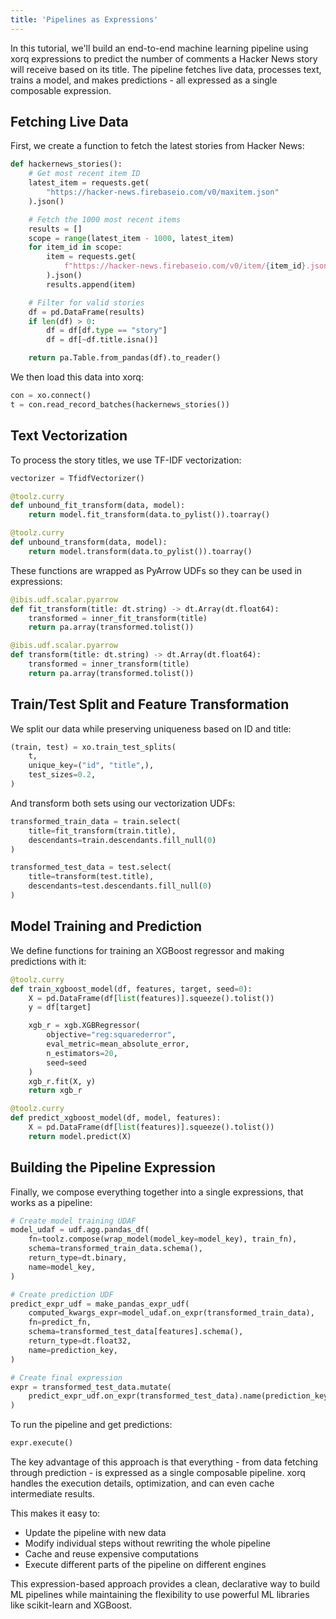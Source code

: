 ```yaml
---
title: 'Pipelines as Expressions'
---
```


In this tutorial, we'll build an end-to-end machine learning pipeline using xorq expressions to predict the number of comments a Hacker News story will receive based on its title. The pipeline fetches live data, processes text, trains a model, and makes predictions - all expressed as a single composable expression.

## Fetching Live Data

First, we create a function to fetch the latest stories from Hacker News:

```python
def hackernews_stories():
    # Get most recent item ID
    latest_item = requests.get(
        "https://hacker-news.firebaseio.com/v0/maxitem.json"
    ).json()

    # Fetch the 1000 most recent items
    results = []
    scope = range(latest_item - 1000, latest_item)
    for item_id in scope:
        item = requests.get(
            f"https://hacker-news.firebaseio.com/v0/item/{item_id}.json"
        ).json()
        results.append(item)

    # Filter for valid stories
    df = pd.DataFrame(results)
    if len(df) > 0:
        df = df[df.type == "story"]
        df = df[~df.title.isna()]

    return pa.Table.from_pandas(df).to_reader()
```

We then load this data into xorq:

```python
con = xo.connect()
t = con.read_record_batches(hackernews_stories())
```

## Text Vectorization

To process the story titles, we use TF-IDF vectorization:

```python
vectorizer = TfidfVectorizer()

@toolz.curry
def unbound_fit_transform(data, model):
    return model.fit_transform(data.to_pylist()).toarray()

@toolz.curry
def unbound_transform(data, model):
    return model.transform(data.to_pylist()).toarray()
```

These functions are wrapped as PyArrow UDFs so they can be used in expressions:

```python
@ibis.udf.scalar.pyarrow
def fit_transform(title: dt.string) -> dt.Array(dt.float64):
    transformed = inner_fit_transform(title)
    return pa.array(transformed.tolist())

@ibis.udf.scalar.pyarrow
def transform(title: dt.string) -> dt.Array(dt.float64):
    transformed = inner_transform(title)
    return pa.array(transformed.tolist())
```

## Train/Test Split and Feature Transformation

We split our data while preserving uniqueness based on ID and title:

```python
(train, test) = xo.train_test_splits(
    t,
    unique_key=("id", "title",),
    test_sizes=0.2,
)
```

And transform both sets using our vectorization UDFs:

```python
transformed_train_data = train.select(
    title=fit_transform(train.title),
    descendants=train.descendants.fill_null(0)
)

transformed_test_data = test.select(
    title=transform(test.title),
    descendants=test.descendants.fill_null(0)
)
```

## Model Training and Prediction

We define functions for training an XGBoost regressor and making predictions with it:

```python
@toolz.curry
def train_xgboost_model(df, features, target, seed=0):
    X = pd.DataFrame(df[list(features)].squeeze().tolist())
    y = df[target]

    xgb_r = xgb.XGBRegressor(
        objective="reg:squarederror",
        eval_metric=mean_absolute_error,
        n_estimators=20,
        seed=seed
    )
    xgb_r.fit(X, y)
    return xgb_r

@toolz.curry
def predict_xgboost_model(df, model, features):
    X = pd.DataFrame(df[list(features)].squeeze().tolist())
    return model.predict(X)
```

## Building the Pipeline Expression

Finally, we compose everything together into a single expressions, that works as a pipeline:

```python
# Create model training UDAF
model_udaf = udf.agg.pandas_df(
    fn=toolz.compose(wrap_model(model_key=model_key), train_fn),
    schema=transformed_train_data.schema(),
    return_type=dt.binary,
    name=model_key,
)

# Create prediction UDF
predict_expr_udf = make_pandas_expr_udf(
    computed_kwargs_expr=model_udaf.on_expr(transformed_train_data),
    fn=predict_fn,
    schema=transformed_test_data[features].schema(),
    return_type=dt.float32,
    name=prediction_key,
)

# Create final expression
expr = transformed_test_data.mutate(
    predict_expr_udf.on_expr(transformed_test_data).name(prediction_key)
)
```

To run the pipeline and get predictions:

```python
expr.execute()
```

The key advantage of this approach is that everything - from data fetching through prediction - is expressed as a single composable pipeline. xorq handles the execution details, optimization, and can even cache intermediate results.

This makes it easy to:
- Update the pipeline with new data
- Modify individual steps without rewriting the whole pipeline
- Cache and reuse expensive computations
- Execute different parts of the pipeline on different engines

This expression-based approach provides a clean, declarative way to build ML pipelines while maintaining the flexibility to use powerful ML libraries like scikit-learn and XGBoost.